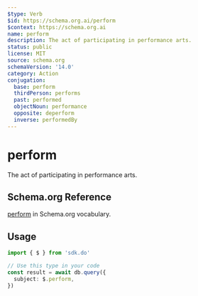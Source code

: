 ```yaml
---
$type: Verb
$id: https://schema.org.ai/perform
$context: https://schema.org.ai
name: perform
description: The act of participating in performance arts.
status: public
license: MIT
source: schema.org
schemaVersion: '14.0'
category: Action
conjugation:
  base: perform
  thirdPerson: performs
  past: performed
  objectNoun: performance
  opposite: deperform
  inverse: performedBy
---
```


# perform

The act of participating in performance arts.

## Schema.org Reference

[perform](https://schema.org/PerformAction) in Schema.org vocabulary.

## Usage

```typescript
import { $ } from 'sdk.do'

// Use this type in your code
const result = await db.query({
  subject: $.perform,
})
```
